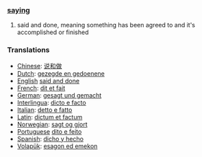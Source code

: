 === [[saying]] ===
# said and done, meaning something has been agreed to and it's accomplished or finished

=== Translations ===
*[[Chinese]]: [[说和做]]
*[[Dutch]]: [[gezegde en gedoenene]]
*[[English]] [[said and done]]
*[[French]]: [[dit et fait]]
*[[German]]: [[gesagt und gemacht]]
*[[Interlingua]]: [[dicto e facto]]
*[[Italian]]: [[detto e fatto]]
*[[Latin]]: [[dictum et factum]]
*[[Norwegian]]: [[sagt og gjort]]
*[[Portuguese]] [[dito e feito]]
*[[Spanish]]: [[dicho y hecho]]
*[[Volapük]]: [[esagon ed emekon]]
